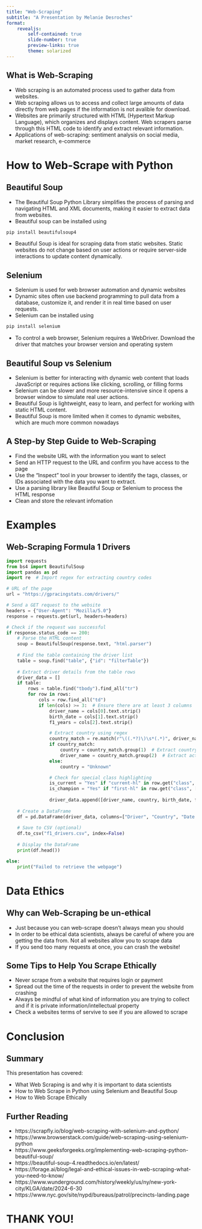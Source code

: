 ```yaml
---
title: "Web-Scraping"
subtitle: "A Presentation by Melanie Desroches"
format:
    revealjs:
        self-contained: true
        slide-number: true
        preview-links: true
        theme: solarized
---
```


## What is Web-Scraping

- Web scraping is an automated process used to gather data from websites.
- Web scraping allows us to access and collect large amounts of data 
  directly from web pages if the information is not avalible for download.
- Websites are primarily structured with HTML (Hypertext Markup Language), 
  which organizes and displays content. Web scrapers parse through this 
  HTML code to identify and extract relevant information.
- Applications of web-scraping: sentiment analysis on social media, market 
  research, e-commerce

# How to Web-Scrape with Python

## Beautiful Soup

- The Beautiful Soup Python Library simplifies the process of parsing and 
  navigating HTML and XML documents, making it easier to extract data from 
  websites.
- Beautiful soup can be installed using 
```bash
pip install beautifulsoup4
```

- Beautiful Soup is ideal for scraping data from static websites. Static 
  websites do not change based on user actions or require server-side 
  interactions to update content dynamically.


## Selenium

- Selenium is used for web browser automation and dynamic websites
- Dynamic sites often use backend programming to pull data from a database, 
  customize it, and render it in real time based on user requests.
- Selenium can be installed using 
```bash
pip install selenium
```

- To control a web browser, Selenium requires a WebDriver. Download the driver 
  that matches your browser version and operating system


## Beautiful Soup vs Selenium
- Selenium is better for interacting with dynamic web content that loads JavaScript 
  or requires actions like clicking, scrolling, or filling forms
- Selenium can be slower and more resource-intensive since it opens a browser window 
  to simulate real user actions.
- Beautiful Soup is lightweight, easy to learn, and perfect for working with static 
  HTML content.
- Beautiful Soup is more limited when it comes to dynamic websites, which are much 
  more common nowadays

## A Step-by Step Guide to Web-Scraping
- Find the website URL with the information you want to select
- Send an HTTP request to the URL and confirm you have access to the page
- Use the "Inspect" tool in your browser to identify the tags, classes, or IDs 
  associated with the data you want to extract.
- Use a parsing library like Beautiful Soup or Selenium to process the HTML response
- Clean and store the relevant infomation

# Examples

## Web-Scraping Formula 1 Drivers

```python
import requests
from bs4 import BeautifulSoup
import pandas as pd
import re  # Import regex for extracting country codes

# URL of the page
url = "https://gpracingstats.com/drivers/"

# Send a GET request to the website
headers = {"User-Agent": "Mozilla/5.0"}
response = requests.get(url, headers=headers)

# Check if the request was successful
if response.status_code == 200:
    # Parse the HTML content
    soup = BeautifulSoup(response.text, "html.parser")
    
    # Find the table containing the driver list
    table = soup.find("table", {"id": "filterTable"})
    
    # Extract driver details from the table rows
    driver_data = []
    if table:
        rows = table.find("tbody").find_all("tr")
        for row in rows:
            cols = row.find_all("td")
            if len(cols) >= 3:  # Ensure there are at least 3 columns
                driver_name = cols[0].text.strip()
                birth_date = cols[1].text.strip()
                f1_years = cols[2].text.strip()

                # Extract country using regex
                country_match = re.match(r"\((.*?)\)\s*(.*)", driver_name)
                if country_match:
                    country = country_match.group(1)  # Extract country code
                    driver_name = country_match.group(2)  # Extract actual name
                else:
                    country = "Unknown"

                # Check for special class highlighting
                is_current = "Yes" if "current-hl" in row.get("class", []) else "No"
                is_champion = "Yes" if "first-hl" in row.get("class", []) else "No"
                
                driver_data.append([driver_name, country, birth_date, f1_years, is_current, is_champion])
    
    # Create a DataFrame
    df = pd.DataFrame(driver_data, columns=["Driver", "Country", "Date of Birth", "F1 Years", "Current", "Champion"])
    
    # Save to CSV (optional)
    df.to_csv("f1_drivers.csv", index=False)
    
    # Display the DataFrame
    print(df.head())

else:
    print("Failed to retrieve the webpage")

```

# Data Ethics

## Why can Web-Scraping be un-ethical
- Just because you can web-scrape doesn’t always mean you should
- In order to be ethical data scientists, always be careful of where you are 
  getting the data from. Not all websites allow you to scrape data
- If you send too many requests at once, you can crash the website!

## Some Tips to Help You Scrape Ethically

- Never scrape from a website that requires login or payment
- Spread out the time of the requests in order to prevent the website from crashing
- Always be mindful of what kind of information you are trying to collect and if 
  it is private information/intellectual property
- Check a websites terms of servive to see if you are allowed to scrape


# Conclusion

## Summary

This presentation has covered:

- What Web Scraping is and why it is important to data scientists
- How to Web Scrape in Python using Selenium and Beautiful Soup
- How to Web Scrape Ethically

## Further Reading

- https://scrapfly.io/blog/web-scraping-with-selenium-and-python/
- https://www.browserstack.com/guide/web-scraping-using-selenium-python
- https://www.geeksforgeeks.org/implementing-web-scraping-python-beautiful-soup/
- https://beautiful-soup-4.readthedocs.io/en/latest/
- https://forage.ai/blog/legal-and-ethical-issues-in-web-scraping-what-you-need-to-know/ 
- https://www.wunderground.com/history/weekly/us/ny/new-york-city/KLGA/date/2024-6-30 
- https://www.nyc.gov/site/nypd/bureaus/patrol/precincts-landing.page

# THANK YOU!